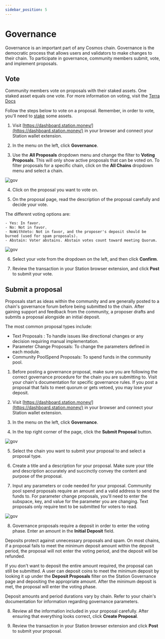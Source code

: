 ```yaml
---
sidebar_position: 5
---
```


# Governance

Governance is an important part of any Cosmos chain. Governance is the democratic process that allows users and validators to make changes to their chain. To participate in governance, community members submit, vote, and implement proposals. 

## Vote

Community members vote on proposals with their staked assets. One staked asset equals one vote. For more information on voting, visit the [Terra Docs](https://docs.terra.money/learn/protocol#governance)

Follow the steps below to vote on a proposal. Remember, in order to vote, you'll need to [stake](stake.mdx) some assets. 

1. Visit [https://dashboard.station.money/](https://dashboard.station.money/) in your browser and connect your Station wallet extension. 

2. In the menu on the left, click **Governance**. 

3. Use the **All Proposals** dropdown menu and change the filter to **Voting Proposals**. This will only show active proposals that can be voted on. To filter proposals for a specific chain, click on the **All Chains** dropdown menu and select a chain. 

<img
    className="readme-img-lg"
    src="/img/screens/gov/vote-1.png"
    alt="gov"
/>

4. Click on the proposal you want to vote on. 

5. On the proposal page, read the description of the proposal carefully and decide your vote.

The different voting options are:

    - Yes: In favor.
    - No: Not in favor.
    - NoWithVeto: Not in favor, and the proposer's deposit should be burned (used for spam proposals).
    - Abstain: Voter abstains. Abstain votes count toward meeting Quorum.

<img
    className="readme-img-sm"
    src="/img/screens/gov/vote-2.png"
    alt="gov"
/>

6. Select your vote from the dropdown on the left, and then click **Confirm**. 

7. Review the transaction in your Station browser extension, and click **Post** to submit your vote. 

## Submit a proposal

Proposals start as ideas within the community and are generally posted to a chain's governance forum before being submitted to the chain. After gaining support and feedback from the community, a proposer drafts and submits a proposal alongside an initial deposit.

The most common proposal types include:

- Text Proposals : To handle issues like directional changes or any decision requiring manual implementation.
- Parameter Change Proposals: To change the parameters defined in each module.
- Community PoolSpend Proposals: To spend funds in the community pool.

1. Before posting a governance proposal, make sure you are following the correct governance procedure for the chain you are submitting to. Visit your chain's documentation for specific governance rules. If you post a proposal that fails to meet quorum or gets vetoed, you may lose your deposit. 

2. Visit [https://dashboard.station.money/](https://dashboard.station.money/) in your browser and connect your Station wallet extension. 

3. In the menu on the left, click **Governance**. 

4. In the top right corner of the page, click the **Submit Proposal** button. 

<img
    className="readme-img-lg"
    src="/img/screens/gov/proposal-1.png"
    alt="gov"
/>

5. Select the chain you want to submit your proposal to and select a proposal type. 

6. Create a title and a description for your proposal. Make sure your title and description accurately and succinctly convey the content and purpose of the proposal. 

7. Input any parameters or code needed for your proposal. Community pool spend proposals require an amount and a valid address to send the funds to. For parameter change proposals, you'll need to enter the subspace, key, and value for the parameter you are changing. Text proposals only require text to be submitted for voters to read. 

<img
    className="readme-img-sm"
    src="/img/screens/gov/proposal-2.png"
    alt="gov"
/>

8. Governance proposals require a deposit in order to enter the voting phase. Enter an amount in the **Initial Deposit** field. 

<Admonition type="caution" icon="🏦" title="Deposits">
Deposits protect against unnecessary proposals and spam. On most chains, if a proposal fails to meet the minimum deposit amount within the deposit period, the proposal will not enter the voting period, and the deposit will be refunded.

If you don't want to deposit the entire amount required, the proposal can still be submitted. A user can deposit coins to meet the minimum deposit by looking it up under the **Deposit Proposals** filter on the Station Governance page and depositing the appropriate amount.  After the minimum deposit is met, the proposal will enter the voting phase. 

Deposit amounts and period durations vary by chain. Refer to your chain's documentation for information regarding governance parameters. 

</Admonition>

8. Review all the information included in your proposal carefully. After ensuring that everything looks correct, click **Create Proposal**. 

9. Review the transaction in your Station browser extension and click **Post** to submit your proposal. 